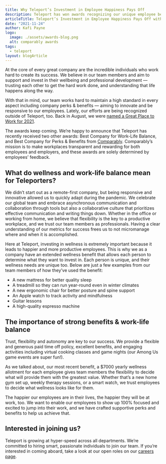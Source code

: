 ```yaml
---
title: Why Teleport’s Investment in Employee Happiness Pays Off
description: Teleport has won awards recognizing our unique employee benefits. Here is why we offer those benefits and why they makes employees happy and productive.
articleTitle: Teleport’s Investment in Employee Happiness Pays Off with Two New Awards
date: "2021-11-24"
author: Kafi Payne
logo:
  image: ./assets/awards-blog.png
  alt: comparably awards
tags:
  - teleport
layout: blogArticle
---
```



At the core of every great company are the incredible individuals who work hard to create its success. We believe in our team members and aim to support and invest in their wellbeing and professional development — trusting each other to get the hard work done, and understanding that life happens along the way.

With that in mind, our team works hard to maintain a high standard in every aspect including company perks & benefits — aiming to innovate and be responsive to our employees. Lately, our efforts are being recognized outside of Teleport, too. Back in August, we were [named a Great Place to Work for 2021](/blog/teleport-a-great-place-to-work/).

The awards keep coming. We’re happy to announce that Teleport has recently received two other awards: Best Company for Work-Life Balance, and Best Company for Perks & Benefits from [Comparably](https://www.comparably.com/about-us). Comparably’s mission is to make workplaces transparent and rewarding for both employees and employers, and these awards are solely determined by employees’ feedback.

## What do wellness and work-life balance mean for Teleporters?

We didn’t start out as a remote-first company, but being responsive and innovative allowed us to quickly adapt during the pandemic. We celebrate our global team and embrace asynchronous communication and collaboration through tools but also a collaborative culture that prioritizes effective communication and writing things down. Whether in the office or working from home, we believe that flexibility is the key to a productive workplace, and we trust our team members as professionals. Having a clear understanding of our metrics for success frees us to not micromanage where and when it is accomplished.

Here at Teleport, investing in wellness is extremely important because it leads to happier and more productive employees. This is why we as a company have an extended wellness benefit that allows each person to determine what they want to invest in. Each person is unique, and their wellness needs are unique too. Below are just a few examples from our team members of how they’ve used the benefit:

- A new mattress for better quality sleep
- A treadmill so they can run year-round even in winter climates
- A new ergonomic chair for better posture and spine support
- An Apple watch to track activity and mindfulness
- Guitar lessons
- A high-quality espresso machine

<EmailSubscribeViolet />

## The importance of strong benefits & work-life balance

Trust, flexibility and autonomy are key to our success. We provide a flexible and generous paid time off policy, excellent benefits, and engaging activities including virtual cooking classes and game nights (our Among Us game events are super fun!).

As we talked about, our most recent benefit, a $7000 yearly wellness allotment for each employee gives team members the flexibility to decide what will provide them with the greatest value. Whether that’s a new home gym set up, weekly therapy sessions, or a smart watch, we trust employees to decide what wellness looks like for them.

The happier our employees are in their lives, the happier they will be at work, too. We want to enable our employees to show up 100% focused and excited to jump into their work, and we have crafted supportive perks and benefits to help us achieve that.

## Interested in joining us?

Teleport is growing at hyper-speed across all departments. We’re committed to hiring smart, passionate individuals to join our team. If you’re interested in coming aboard, take a look at our open roles on our [careers page](/careers/).
